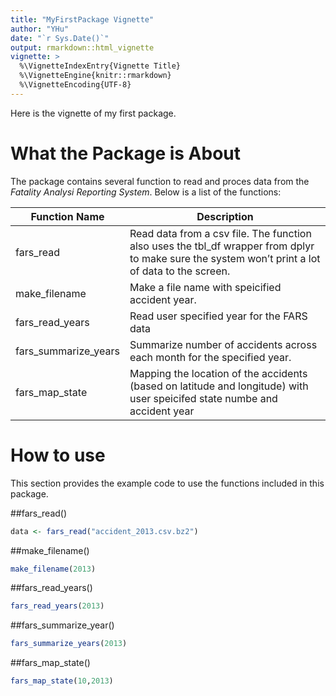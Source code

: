 ```yaml
---
title: "MyFirstPackage Vignette"
author: "YHu"
date: "`r Sys.Date()`"
output: rmarkdown::html_vignette
vignette: >
  %\VignetteIndexEntry{Vignette Title}
  %\VignetteEngine{knitr::rmarkdown}
  %\VignetteEncoding{UTF-8}
---
```


Here is the vignette of my first package. 

# What the Package is About
The package contains several function to read and proces data from the *Fatality Analysi Reporting System*. Below is a list of the functions:

|Function Name         |Description                                         |
|----------------------|----------------------------------------------------|
|fars_read|Read data from a csv file. The function also uses the tbl_df wrapper from dplyr to make sure the system won't print a lot of data to the screen.|
|make_filename|Make a file name with speicified accident year.|
|fars_read_years|Read user specified year for the FARS data|
|fars_summarize_years|Summarize number of accidents across each month for the specified year.|
|fars_map_state|Mapping the location of the accidents (based on latitude and longitude) with user speicifed state numbe and accident year|

# How to use 
This section provides the example code to use the functions included in this package.

##fars_read()
```r
data <- fars_read("accident_2013.csv.bz2")
```
##make_filename()
```r
make_filename(2013)
```
##fars_read_years()
```r
fars_read_years(2013)
```
##fars_summarize_year()
```r
fars_summarize_years(2013)
```
##fars_map_state()
```r
fars_map_state(10,2013)
```
